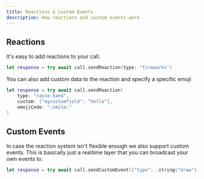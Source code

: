 ```yaml
---
title: Reactions & Custom Events
description: How reactions and custom events work
---
```


## Reactions

It's easy to add reactions to your call.

```swift
let response = try await call.sendReaction(type: "fireworks")
```

You can also add custom data to the reaction and specify a specific emoji

```swift
let response = try await call.sendReaction(
    type: "raise-hand",
    custom: ["mycustomfield": "hello"],
    emojiCode: ":smile:"
)
```

## Custom Events

In case the reaction system isn't flexible enough we also support custom events. This is basically just a realtime layer that you can broadcast your own events to.

```swift
let response = try await call.sendCustomEvent(["type": .string("draw"), "x": .number(10), "y": .number(20)])
```